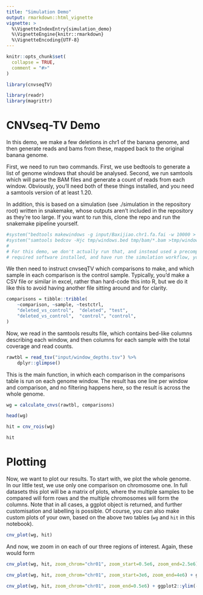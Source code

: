 ```yaml
---
title: "Simulation Demo"
output: rmarkdown::html_vignette
vignette: >
  %\VignetteIndexEntry{simulation_demo}
  %\VignetteEngine{knitr::rmarkdown}
  %\VignetteEncoding{UTF-8}
---
```


```r
knitr::opts_chunk$set(
  collapse = TRUE,
  comment = "#>"
)
```

```r
library(cnvseqTV)
```

```r
library(readr)
library(magrittr)
```

# CNVseq-TV Demo

In this demo, we make a few deletions in chr1 of the banana genome, and then
generate reads and bams from these, mapped back to the original banana genome.


First, we need to run two commands. First, we use bedtools to generate a list
of genome windows that should be analysed. Second, we run samtools which will
parse the BAM files and generate a count of reads from each window. Obviously,
you'll need both of these things installed, and you need a samtools version of
at least 1.20.

In addition, this is based on a simulation (see ./simulation in the repository
root) written in snakemake, whose outputs aren't included in the repository as
they're too large. If you want to run this, clone the repo and run the
snakemake pipeline yourself.


```r
#system("bedtools makewindows -g input/Baxijiao.chr1.fa.fai -w 10000 > tmp/windows.bed")
#system("samtools bedcov -Hjc tmp/windows.bed tmp/bam/*.bam >tmp/window_depths.tsv")
#
# For this demo, we don't actually run that, and instead used a precomputed version at input/window_depths.tsv. If you have the
# required software installed, and have run the simulation workflow, you can of course uncomment the above and actually run it yourself.
```

We then need to instruct cnvseqTV which comparisons to make, and which sample
in each comparison is the control sample. Typically, you'd make a CSV file or
similar in excel, rather than hard-code this into R, but we do it like this to
avoid having another file sitting around and for clarity.

```r
comparisons = tibble::tribble(
    ~comparison, ~sample, ~testctrl,
    "deleted_vs_control",  "deleted", "test",
    "deleted_vs_control",  "control", "control",
)
```

Now, we read in the samtools results file, which contains bed-like columns
describing each window, and then columns for each sample with the total
coverage and read counts.

```r
rawtbl = read_tsv("input/window_depths.tsv") %>%
    dplyr::glimpse()
```

This is the main function, in which each comparison in the comparisons table is
run on each genome window. The result has one line per window and comparison,
and no filtering happens here, so the result is across the whole genome.

```r
wg = calculate_cnvs(rawtbl, comparisons)
```

```r
head(wg)
```

```r
hit = cnv_rois(wg)
```

```r
hit
```

# Plotting

Now, we want to plot our results. To start with, we plot the whole genome. In
our little test, we use only one comparison on chromosome one. In full datasets
this plot will be a matrix of plots, where the multiple samples to be compared
will form rows and the multiple chromosomes will form the columns. Note that in
all cases, a ggplot object is returned, and further customisation and labelling
is possible. Of course, you can also make custom plots of your own, based on
the above two tables (`wg` and `hit` in this notebook).

```r
cnv_plot(wg, hit)
```

And now, we zoom in on each of our three regions of interest. Again, these would form

```r
cnv_plot(wg, hit, zoom_chrom="chr01", zoom_start=0.5e6, zoom_end=2.5e6) + ggplot2::ylim(-10, 10)
```

```r
cnv_plot(wg, hit, zoom_chrom="chr01", zoom_start=3e6, zoom_end=4e6) + ggplot2::ylim(-10, 10)

```

```r
cnv_plot(wg, hit, zoom_chrom="chr01", zoom_end=0.5e6) + ggplot2::ylim(-10, 10)
```
